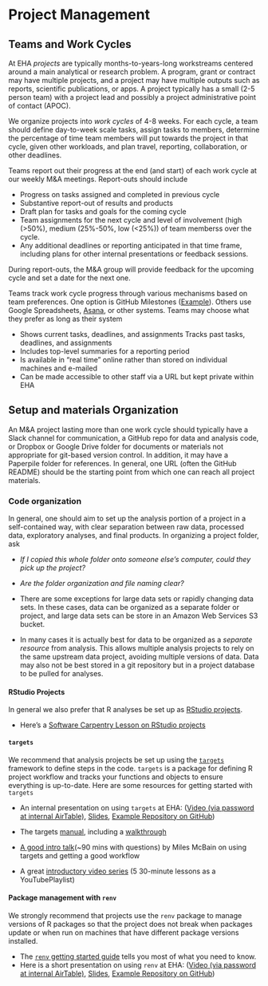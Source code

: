 # Project Management {#projects}

## Teams and Work Cycles

At EHA *projects* are typically months-to-years-long workstreams centered around
a main analytical or research problem. A program, grant or contract may have
multiple projects, and a project may have multiple outputs such as reports,
scientific publications, or apps. A project typically has a small (2-5 person
team) with a project lead and possibly a project administrative point of contact
(APOC).

We organize projects into *work cycles* of 4-8 weeks. For each cycle, a team
should define day-to-week scale tasks, assign tasks to members, determine the
percentage of time team members will put towards the project in that cycle,
given other workloads, and plan travel, reporting, collaboration, or other
deadlines.

Teams report out their progress at the end (and start) of each work cycle at our
weekly M&A meetings. Report-outs should include

-   Progress on tasks assigned and completed in previous cycle
-   Substantive report-out of results and products
-   Draft plan for tasks and goals for the coming cycle
-   Team assignments for the next cycle and level of involvement (high
    (&gt;50%), medium (25%-50%, low (&lt;25%)) of team memberss over the cycle.
-   Any additional deadlines or reporting anticipated in that time frame,
    including plans for other internal presentations or feedback sessions.

During report-outs, the M&A group will provide feedback for the upcoming cycle
and set a date for the next one.

Teams track work cycle progress through various mechanisms based on team
preferences. One option is GitHub Milestones
([Example](https://github.com/ecohealthalliance/asl2050-ai/milestones)). Others
use Google Spreadsheets, [Asana](https://asana.com/), or other systems. Teams
may choose what they prefer as long as their system

-   Shows current tasks, deadlines, and assignments Tracks past tasks,
    deadlines, and assignments
-   Includes top-level summaries for a reporting period
-   Is available in "real time" online rather than stored on individual machines
    and e-mailed
-   Can be made accessible to other staff via a URL but kept private within EHA

## Setup and materials Organization

An M&A project lasting more than one work cycle should typically have a Slack
channel for communication, a GitHub repo for data and analysis code, or Dropbox
or Google Drive folder for documents or materials not appropriate for git-based
version control. In addition, it may have a Paperpile folder for references. In
general, one URL (often the GitHub README) should be the starting point from
which one can reach all project materials.

### Code organization

In general, one should aim to set up the analysis portion of a project in a
self-contained way, with clear separation between raw data, processed data,
exploratory analyses, and final products. In organizing a project folder, ask

-   *If I copied this whole folder onto someone else's computer, could they pick
    up the project?*
-   *Are the folder organization and file naming clear?*

-   There are some exceptions for large data sets or rapidly changing data sets.
    In these cases, data can be organized as a separate folder or project, and
    large data sets can be store in an Amazon Web Services S3 bucket.

-   In many cases it is actually best for data to be organized as a *separate
    resource* from analysis. This allows multiple analysis projects to rely on
    the same upstream data project, avoiding multiple versions of data. Data may
    also not be best stored in a git repository but in a project database to be
    pulled for analyses.
 
#### RStudio Projects

In general we also prefer that R analyses be set up as [RStudio projects](https://support.rstudio.com/hc/en-us/articles/200526207-Using-Projects).

 - Here's a [Software Carpentry Lesson on RStudio projects](http://swcarpentry.github.io/r-novice-gapminder/02-project-intro/)

#### `targets`

We recommend that analysis projects be set up using the
[`targets`](https://github.com/ecohealthalliance/targets-example) framework to
define steps in the code.  `targets` is a package for defining R project workflow
and tracks your functions and objects to ensure everything is up-to-date.  Here
are some resources for getting started with `targets`

-  An internal presentation on using `targets` at EHA: ([Video (via password at internal AirTable)](https://airtable.com/appwlxIzmQx5njRtQ/tbledVCO9MRKkK9MW/viwgVEpgZnmyrILmZ/recNumz1XdgbOtuaQ?blocks=hide),
[Slides](https://ecohealthalliance.github.io/targets-example/outputs/targets-presentation.html#1),
[Example Repository on GitHub](https://github.com/ecohealthalliance/targets-renv-example))

-   The targets [manual](https://books.ropensci.org/targets/), including
    a [walkthrough](https://books.ropensci.org/targets/walkthrough.html)

-   [A good intro talk](https://www.youtube.com/watch?v=jU1Zv21GvT4)(\~90 mins
    with questions) by Miles McBain on using targets and getting a good workflow

-   A great [introductory video series](https://www.youtube.com/watch?v=pbc6NX1n01Q&list=PLvgdJdJDL-APJqHy5CXs6m4N7hUVp5rb4) (5 30-minute lessons as a YouTubePlaylist)

#### Package management with `renv`

We strongly recommend that projects use the `renv` package to manage versions of
R packages so that the project does not break when packages update or when run
on machines that have different package versions installed.

-  The [`renv` getting started guide](https://rstudio.github.io/renv/articles/renv.html)
   tells you most of what you need to know.
-  Here is a short presentation on using `renv` at EHA: ([Video (via password at internal AirTable)](https://airtable.com/appwlxIzmQx5njRtQ/tbledVCO9MRKkK9MW/viwgVEpgZnmyrILmZ/recFn7sg9rEiHC5gV?blocks=hide),
[Slides](https://ecohealthalliance.github.io/targets-renv-example/outputs/renv-presentation.html#1),
[Example Repository on GitHub](https://github.com/ecohealthalliance/targets-renv-example))
